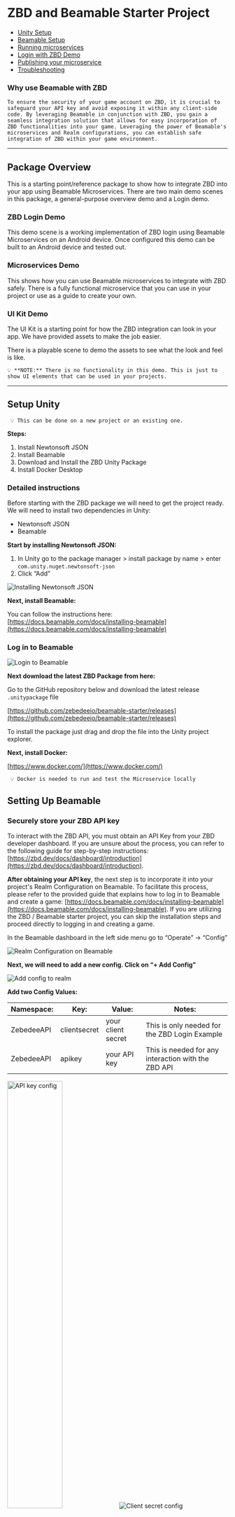 # ZBD and Beamable Starter Project

- [Unity Setup](#setup-unity)
- [Beamable Setup](#setting-up-beamable)
- [Running microservices](#running-the-microservice)
- [Login with ZBD Demo](#ZBD-login)
- [Publishing your microservice](#publishing-your-microservice)
- [Troubleshooting](#troubleshooting)

### **Why use Beamable with ZBD**

    To ensure the security of your game account on ZBD, it is crucial to safeguard your API key and avoid exposing it within any client-side code. By leveraging Beamable in conjunction with ZBD, you gain a seamless integration solution that allows for easy incorporation of ZBD functionalities into your game. Leveraging the power of Beamable's microservices and Realm configurations, you can establish safe integration of ZBD within your game environment.

---

## Package Overview

This is a starting point/reference package to show how to integrate ZBD into your app using Beamable Microservices. There are two main demo scenes in this package, a general-purpose overview demo and a Login demo.

### ZBD Login Demo

This demo scene is a working implementation of ZBD login using Beamable Microservices on an Android device. Once configured this demo can be built to an Android device and tested out.

### Microservices Demo

This shows how you can use Beamable microservices to integrate with ZBD safely. There is a fully functional microservice that you can use in your project or use as a guide to create your own.

### UI Kit Demo

The UI Kit is a starting point for how the ZBD integration can look in your app. We have provided assets to make the job easier.

There is a playable scene to demo the assets to see what the look and feel is like.

    💡 **NOTE:** There is no functionality in this demo. This is just to show UI elements that can be used in your projects.

---



## Setup Unity

     💡 This can be done on a new project or an existing one.

**Steps:**

1. Install Newtonsoft JSON
2. Install Beamable
3. Download and Install the ZBD Unity Package
4. Install Docker Desktop

### Detailed instructions

Before starting with the ZBD package we will need to get the project ready. We will need to install two dependencies in Unity:

- Newtonsoft JSON
- Beamable

**Start by installing Newtonsoft JSON:**

1. In Unity go to the package manager > install package by name > enter `com.unity.nuget.newtonsoft-json`
2. Click “Add”

<Frame>
  <img src="/img/v2/guides/beamable/beamable-json-package.png" alt="Installing Newtonsoft JSON" />
</Frame>


**Next, install Beamable:**

You can follow the instructions here: [https://docs.beamable.com/docs/installing-beamable](https://docs.beamable.com/docs/installing-beamable)

### Log in to Beamable

<Frame>
  <img src="/img/v2/guides/beamable/beamable-login.png" alt="Login to Beamable" />
</Frame>

**Next download the latest ZBD Package from here:**

Go to the GitHub repository below and download the latest release `.unitypackage` file

[https://github.com/zebedeeio/beamable-starter/releases](https://github.com/zebedeeio/beamable-starter/releases)

To install the package just drag and drop the file into the Unity project explorer.

**Next, install Docker:**

[https://www.docker.com/](https://www.docker.com/)

     💡 Docker is needed to run and test the Microservice locally

## Setting Up Beamable

### Securely store your ZBD API key

To interact with the ZBD API, you must obtain an API Key from your ZBD developer dashboard. If you are unsure about the process, you can refer to the following guide for step-by-step instructions: [https://zbd.dev/docs/dashboard/introduction](https://zbd.dev/docs/dashboard/introduction).

**After obtaining your API key**, the next step is to incorporate it into your project's Realm Configuration on Beamable. To facilitate this process, please refer to the provided guide that explains how to log in to Beamable and create a game: [https://docs.beamable.com/docs/installing-beamable](https://docs.beamable.com/docs/installing-beamable). If you are utilizing the ZBD / Beamable starter project, you can skip the installation steps and proceed directly to logging in and creating a game.

In the Beamable dashboard in the left side menu go to “Operate” → “Config”

<Frame>
  <img src="/img/v2/guides/beamable/beamable-config.png"  alt="Realm Configuration on Beamable" />
</Frame>

**Next, we will need to add a new config. Click on “+ Add Config”**

<Frame>
  <img src="/img/v2/guides/beamable/beamable-realm-config.png" alt="Add config to realm" />
</Frame>

**Add two Config Values:**

| Namespace: | Key: | Value: | Notes: |
| --- | --- | --- | --- |
| ZebedeeAPI | clientsecret | your client secret | This is only needed for the ZBD Login Example |
| ZebedeeAPI | apikey | your API key | This is needed for any interaction with the ZBD API |


<Frame>
  <img src="/img/v2/guides/beamable/beamable-config-api.png" width="50%" alt="API key config" />
  <img src="/img/v2/guides/beamable/beamable-config-secret.png" alt="Client secret config" />
</Frame>

Here is an example of how your Realm configuration should look:


<Frame>
  <img src="/img/v2/guides/beamable/beamable-realm-overview.png" alt="Realm config overview" />
</Frame>

     💡 **Note:** To use sample microservice you must use the same namespace and key. On your microservice, these can be anything you want.

## Running the microservice

Before testing out the microservice we must first get it running locally.

In Unity go to Window > Beamable > Open Microservices Manager

<Frame>
  <img src="/img/v2/guides/beamable/beamable-toolbox.png" alt="Open microservices manager window" />
</Frame>

Here you will see the ZebedeeMicroservice

<Frame>
  <img src="/img/v2/guides/beamable/beamable-microservice-manager.png" alt="ZBD microservice in Unity" />
</Frame>

💡 **Note:** If you see this warning make sure you have Docker installed.
<Frame>
 <img src="/img/v2/guides/beamable/beamable-docker.png" width="500" alt="Docker warning" />
</Frame>

After you are done with your development you will need to publish your microservice to Beamable. This will allow it to be used from anywhere. Check out the [Publishing section](https://www.notion.so/Zebedee-Beamable-Integration-b4123eef49854b878e9635584cb3bdd4?pvs=21) below to learn more.

## Sample Unity Scenes

### ZBD Overview

This scene is an interactive way to test out the microservice and how it can be used with ZBD

To check out how to integrate the microservice with your code check out the “MyController.cs” file in the scripts directory.

**Code explanation:**

```csharp
// This code ensures that the beamable microservice is ready
var ctx = BeamContext.Default;
await ctx.OnReady;

// This line makes the call to the microservice
var result = await ctx.Microservices().ZebedeeMicroservice().GetWallet();

// Here we take the string and convert it to a response object
// The ZBD sdk has a response object for all responses.
// This allows you to easily get the data you need.
var jsonObject = JsonConvert.DeserializeObject<GetWalletDetails_Response>(result);
```

**Getting configuration from Beamable:**

To get data that needs to be secure from Beamable as we do for the “apikey” and “clientsecret” you can reference the code in “Config.cs” and the “GetAPIKey” function in “ZebedeeMicroservice.cs”

```csharp
// This code gets the value stored at the given key from Beamable
public string ApiKey => _settings.GetSetting("ZebedeeAPI", "apikey");
public string ClientSecret => _settings.GetSetting("ZebedeeAPI", "clientsecret");
```

### ZBD Login

This scene shows how you can integrate ZBD login with an Android build.

This uses the microservice to communicate with ZBD to let your users log in securely.

To use the demo you first need to add your Client ID from your ZBD developer dashboard and add it to the login controller in the login demo scene:

<Frame>
  <img src="/img/v2/guides/beamable/beamable-clientid.png" alt="Add client ID to demo scene" />
</Frame>

Once you have added your client ID you can build it for Android.

Next, you will need to publish your microservice to Beamable. Once your microservice is published you will be able to use it from anywhere. Check out the [Publishing section](#publishing-your-microservice) to earn more:

To see how to integrate the ZBD OAuth2 flow you can check out the “LoginController.cs” script. This handles the initial start of the login flow as well as the deep link.

This class Handles both the microservice calls as well as the application logic to implement this functionality in Unity.

### Publishing your microservice

When you are done developing and want to test on other devices you will need to publish your microservice to Beamable. We have only been using it locally to develop. But to access from anywhere else we will need to publish it.

In the microservices tab in Unity click on “Publish”

<Frame>
  <img src="/img/v2/guides/beamable/beamable-publish.png" alt="Publish window in Unity" />
</Frame>

Make sure your microservice is toggled on in the publish window and then click “Publish”. This will publish your microservice to beamable and allow it to be accessed from anywhere.

<Frame>
  <img src="/img/v2/guides/beamable/beamable-deploy.png" alt="Publishing the microservice" />
</Frame>

To check the status of the microservice and to make sure it is running. Check out the microservices tab in the Beamable dashboard.

<Frame>
  <img src="/img/v2/guides/beamable/beamable-running.png" alt="Beamable dashboard microservice overview" />
</Frame>

For more details on this project make sure to check out the Beamable documentation here: [https://docs.beamable.com/docs/microservices-distributing](https://docs.beamable.com/docs/microservices-distributing)

### Troubleshooting

### General Issues

If you are experiencing any issues here are a few things to check:

- **Make sure you are logged in to Beamable in the Unity Editor**


<Frame>
  <img src="/img/v2/guides/beamable/beamable-user-icon.png" alt="Login button in Unity" />
</Frame>

<Frame>
  <img src="/img/v2/guides/beamable/beamable-logged-in.png" alt="Logged in message" />
</Frame>

- **Make sure you have the correct game in Beamable selected in Unity**

<Frame>
  <img src="/img/v2/guides/beamable/beamable-switch-game.png" alt="Switching games" />
</Frame>

<Frame>
  <img src="/img/v2/guides/beamable/beamable-game-list.png" alt="Select the correct game in Beamable" />
</Frame>

- **Make sure you are in the correct Beamable Realm in Unity**

<Frame>
  <img src="/img/v2/guides/beamable/beamable-env.png" width="500" alt="Correct Beamable realm" />
</Frame>

### 403 Errors

These issues are usually caused by an improper docker or microservice setup. A few steps to check are:

- **Docker is installed correctly and running**


<Frame>
  <img src="/img/v2/guides/beamable/beamable-docker.png" alt="Docker not installed" />
</Frame>

- **The microservice is running locally when developing (this can be checked by the play button being highlighted in the microservices tab in Unity)**

<Frame>
  <img src="/img/v2/guides/beamable/beamable-microservice-running.png" alt="Microservice running" />
</Frame>

- **If you are working on a “Published" microservice. Make sure the microservice is published and deploy to the correct realm from the Beamable dashboard.**

<Frame>
  <img src="/img/v2/guides/beamable/beamable-running.png" alt="Beamable microservice dashboard overview" />
</Frame>